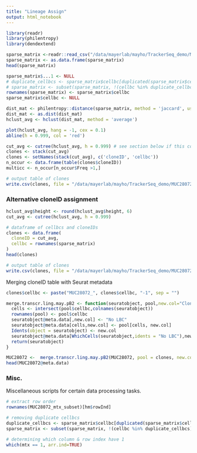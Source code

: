 ```yaml
---
title: "Lineage Assign"
output: html_notebook
---
```



```r
library(readr)
library(philentropy)
library(dendextend)
```

```r
sparse_matrix <-readr::read_csv("/data/mayerlab/mayho/TrackerSeq_demo/MUC28072_sparse_matrix_UMI6.csv")
sparse_matrix <- as.data.frame(sparse_matrix)
head(sparse_matrix)
```

```r
sparse_matrix$...1 <- NULL
# duplicate_cellbcs <- sparse_matrix$cellbc[duplicated(sparse_matrix$cellbc)] # comment out if you want to remove duplicates
# sparse_matrix <- subset(sparse_matrix, !(cellbc %in% duplicate_cellbcs))
rownames(sparse_matrix) <- sparse_matrix$cellbc
sparse_matrix$cellbc <- NULL
```

```r
dist_mat <- philentropy::distance(sparse_matrix, method = 'jaccard', use.row.names = TRUE)
dist_mat <- as.dist(dist_mat)
hclust_avg <- hclust(dist_mat, method = 'average')
```

```r
plot(hclust_avg, hang = -1, cex = 0.1)
abline(h = 0.999, col = 'red')
```

```r
cut_avg <- cutree(hclust_avg, h = 0.999) # see section below if this command doesn't execute
clones <- stack(cut_avg)
clones <- setNames(stack(cut_avg), c('cloneID', 'cellbc'))
n_occur <- data.frame(table(clones$cloneID))
multicc <- n_occur[n_occur$Freq >1,]
```

```r
# output table of clones
write.csv(clones, file = "/data/mayerlab/mayho/TrackerSeq_demo/MUC28072_cloneIDs_UMI6.csv")
```

### Alternative cloneID assignment

```r
hclust_avg$height <- round(hclust_avg$height, 6)
cut_avg <- cutree(hclust_avg, h = 0.999)
```

```r
# dataframe of cellbcs and cloneIDs
clones <- data.frame(
  cloneID = cut_avg,
  cellbc = rownames(sparse_matrix)
)
head(clones)
```

```r
# output table of clones
write.csv(clones, file = "/data/mayerlab/mayho/TrackerSeq_demo/MUC28072_cloneIDs_UMI6.csv")
```

Merging cloneID table with Seurat metadata

```r
clones$cellbc <- paste("MUC28072_", clones$cellbc, "-1", sep = "")
```

```r
merge.transcr.ling.may.pB2 <- function(seuratobject, pool,new.col="CloneID", ... ){
  cells <- intersect(pool$cellbc,colnames(seuratobject))
  rownames(pool) <- pool$cellbc
  seuratobject@meta.data[,new.col] <- "No LBC"
  seuratobject@meta.data[cells,new.col] <- pool[cells, new.col]
  Idents(object = seuratobject) <- new.col
  seuratobject@meta.data[WhichCells(seuratobject,idents = "No LBC"),new.col] <- NA
  return(seuratobject)
}
```

```r
MUC28072 <-  merge.transcr.ling.may.pB2(MUC28072, pool = clones, new.col = "cloneID")
head(MUC28072@meta.data)
```

### Misc. 

Miscellaneous scripts for certain data processing tasks. 

```r
# extract row order
rownames(MUC28072_mtx_subset)[hm$rowInd]
```

```r
# removing duplicate cellbcs
duplicate_cellbcs <- sparse_matrix$cellbc[duplicated(sparse_matrix$cellbc)]
sparse_matrix <- subset(sparse_matrix, !(cellbc %in% duplicate_cellbcs))
```


```r
# determining which column & row index have 1
which(mtx == 1, arr.ind=TRUE)
```





